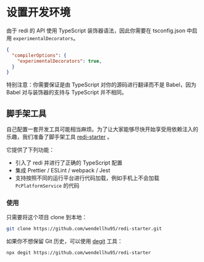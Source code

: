 
# 设置开发环境

由于 redi 的 API 使用 TypeScript 装饰器语法，因此你需要在 tsconfig.json 中启用 `experimentalDecorators`。

```json highlight=3
{
  "compilerOptions": {
    "experimentalDecorators": true,
  }
}
```

<Callout>
特别注意：你需要保证是由 TypeScript 对你的源码进行翻译而不是 Babel，因为 Babel 对与装饰器的支持与 TypeScript 并不相同。
</Callout>

## 脚手架工具

自己配置一套开发工具可能相当麻烦。为了让大家能够尽快开始享受用依赖注入的乐趣，我们准备了脚手架工具 [redi-starter](https://github.com/wendellhu95/redi-starter) 。

它提供了下列功能：

* 引入了 redi 并进行了正确的 TypeScript 配置
* 集成 Prettier / ESLint / webpack / Jest
* 支持按照不同的运行平台进行代码加载，例如手机上不会加载 `PcPlatformService` 的代码

### 使用

只需要将这个项目 clone 到本地：

```bash
git clone https://github.com/wendellhu95/redi-starter.git
```

如果你不想保留 Git 历史，可以使用 [degit](https://github.com/Rich-Harris/degit) 工具：

```bash
npx degit https://github.com/wendellhu95/redi-starter
```
